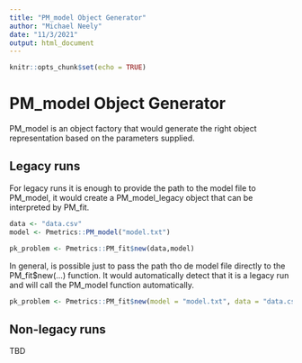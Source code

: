 ```yaml
---
title: "PM_model Object Generator"
author: "Michael Neely"
date: "11/3/2021"
output: html_document
---
```


```r
knitr::opts_chunk$set(echo = TRUE)
```

# PM_model Object Generator

PM_model is an object factory that would generate the right object representation based on the parameters supplied.

## Legacy runs

For legacy runs it is enough to provide the path to the model file to PM_model, it would create a PM_model_legacy object that can be interpreted by PM_fit.

```r
data <- "data.csv"
model <- Pmetrics::PM_model("model.txt")

pk_problem <- Pmetrics::PM_fit$new(data,model)
```

In general, is possible just to pass the path tho de model file directly to the PM_fit$new(...) function. It would automatically detect that it is a legacy run and will call the PM_model function automatically.

```r
pk_problem <- Pmetrics::PM_fit$new(model = "model.txt", data = "data.csv")
```

## Non-legacy runs

TBD